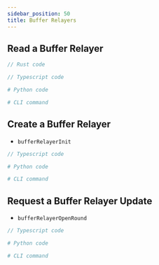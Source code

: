 ```yaml
---
sidebar_position: 50
title: Buffer Relayers
---
```



## Read a Buffer Relayer

<Tabs>
  <TabItem value="Rust" label="Rust" default>

```rust
// Rust code
```

  </TabItem>
  <TabItem value="Typescript" label="Typescript">

```ts
// Typescript code
```

  </TabItem>
  <TabItem value="Python" label="Python">

```python
# Python code
```

  </TabItem>
  <TabItem value="CLI" label="CLI">

```bash
# CLI command
```

  </TabItem>
</Tabs>

## Create a Buffer Relayer

- `bufferRelayerInit`

<Tabs>
  <TabItem value="Typescript" label="Typescript" default>

```ts
// Typescript code
```

  </TabItem>
  <TabItem value="Python" label="Python">

```python
# Python code
```

  </TabItem>
  <TabItem value="CLI" label="CLI">

```bash
# CLI command
```

  </TabItem>
</Tabs>

## Request a Buffer Relayer Update

- `bufferRelayerOpenRound`

<Tabs>
  <TabItem value="Typescript" label="Typescript" default>

```ts
// Typescript code
```

  </TabItem>
  <TabItem value="Python" label="Python">

```python
# Python code
```

  </TabItem>
  <TabItem value="CLI" label="CLI">

```bash
# CLI command
```

  </TabItem>
</Tabs>
